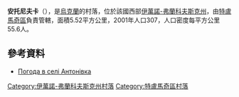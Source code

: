 {{coord|48|56|52|N|25|2|59|E|scale:30000|display=title}}

'''安托尼夫卡'''（{{lang-uk|Антонівка}}），是[[烏克蘭|烏克蘭]]的村落，位於該國西部[[伊萬諾-弗蘭科夫斯克州|伊萬諾-弗蘭科夫斯克州]]，由[[特盧馬奇區|特盧馬奇區]]負責管轄，面積5.52平方公里，2001年人口307，人口密度每平方公里55.6人。

==參考資料==
* [http://weather.in.ua/ua/ivano-frankovskaja/249 Погода в селі Антонівка] {{Wayback|url=http://weather.in.ua/ua/ivano-frankovskaja/249 |date=20111221061333 }}

{{DEFAULTSORT:Антонівка}}
[[Category:伊萬諾-弗蘭科夫斯克州村落|Category:伊萬諾-弗蘭科夫斯克州村落]]
[[Category:特盧馬奇區村落|Category:特盧馬奇區村落]]


{{IvanoFrankivsk-geo-stub}}